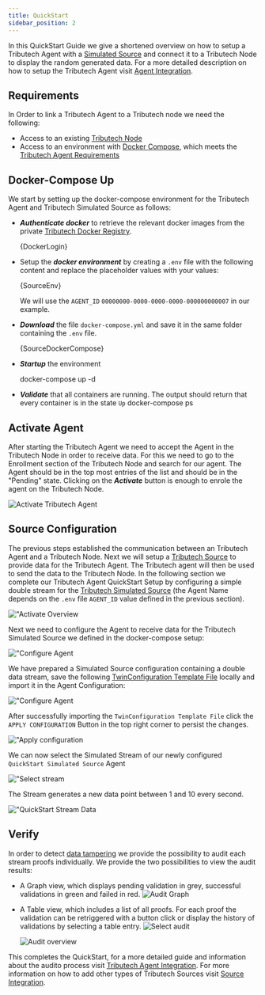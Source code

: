 ```yaml
---
title: QuickStart
sidebar_position: 2
---
```



In this QuickStart Guide we give a shortened overview on how to setup a Tributech Agent with a [Simulated Source](./sources/simulated_source.mdx) and connect it to a Tributech Node to display the random generated data.
For a more detailed description on how to setup the Tributech Agent visit [Agent Integration](./agent_integration.mdx).

## Requirements
In Order to link a Tributech Agent to a Tributech node we need the following:

- Access to an existing [Tributech Node](../tributech_node/overview.md)
- Access to an environment with [Docker Compose](https://docs.docker.com/compose/), which meets the [Tributech Agent Requirements](./agent_integration.mdx#requirements)

## Docker-Compose Up
We start by setting up the docker-compose environment for the Tributech Agent and Tributech Simulated Source as follows:
- ***Authenticate docker*** to retrieve the relevant docker images from the private [Tributech Docker Registry](./agent_integration.mdx#authentication).

    <CodeBlock className="bash" title="terminal">{DockerLogin}</CodeBlock>

 - Setup the ***docker environment*** by creating a `.env` file with the following content and replace the placeholder values with your values:

    <CodeBlock className="language-plain" title=".env">{SourceEnv}</CodeBlock>

    We will use the `AGENT_ID` `00000000-0000-0000-0000-000000000007` in our example.

- ***Download*** the file `docker-compose.yml` and save it in the same folder containing the `.env` file.

    <CodeBlock className="language-yml" title="docker-compose.yml">{SourceDockerCompose}</CodeBlock>

 - ***Startup*** the environment

    <CodeBlock className="bash" title="terminal">
        docker-compose up -d
    </CodeBlock>

- ***Validate*** that all containers are running. The output should return that every container is in the state `Up`
    <CodeBlock className="bash" title="terminal">
        docker-compose ps
    </CodeBlock>

## Activate Agent

After starting the Tributech Agent we need to accept the Agent in the Tributech Node in order to receive data. For this we need to go to the Enrollment section of the Tributech Node and search for our agent.
The Agent should be in the top most entries of the list and should be in the "Pending" state. Clicking on the ***Activate*** button is enough to enrole the agent on the Tributech Node.

![***Activate Tributech Agent***](./img/node-agent-management-agent-activation.png)

## Source Configuration
The previous steps established the communication between an Tributech Agent and a Tributech Node. Next we will setup a [Tributech Source](source_integration.md) to provide data for the Tributech Agent. The Tributech agent will then be used to send the data to the Tributech Node. In the following section we complete our Tributech Agent QuickStart Setup by configuring a simple double stream for the [Tributech Simulated Source](sources/simulated_source.mdx) (the Agent Name depends on the `.env` file `AGENT_ID` value defined in the previous section).


![**"Activate Overview**](./img/node-agents-overview.png)


Next we need to configure the Agent to receive data for the Tributech Simulated Source we defined in the docker-compose setup:

![**"Configure Agent**](./img/node-agent-configure.png)


We have prepared a Simulated Source configuration containing a double data stream, save the following [TwinConfiguration Template File](examples/agent-source/quick-start.json) locally and import it in the Agent Configuration:

![**"Configure Agent**](./img/node-source-import-from-template.png)


After successfully importing the `TwinConfiguration Template File` click the `APPLY CONFIGURATION` Button in the top right corner to persist the changes.

![**"Apply configuration**](./img/node-source-quickstart-apply-config.png)

We can now select the Simulated Stream of our newly configured `QuickStart Simulated Source` Agent

![**"Select stream**](./img/node-source-quickstart-select-stream.png)

The Stream generates a new data point between 1 and 10 every second.

![**"QuickStart Stream Data**](./img/node-source-quickstart-stream-graph.png)

## Verify
In order to detect [data tampering](https://www.tributech.io/blog/cybersecurity-threat-data-tampering) we provide the possibility to audit each stream proofs individually. We provide the two possibilities to view the audit results:

- A Graph view, which displays pending validation in grey, successful validations in green and failed in red.
    ![***Audit Graph***](img/node-source-audit-graph.png)

- A Table view, which includes a list of all proofs. For each proof the validation can be retriggered with a button click or display the history of validations by selecting a table entry.
    ![***Select audit***](img/node-source-select-audit.png)

    ![***Audit overview***](img/node-source-audit-overview.png)

This completes the QuickStart, for a more detailed guide and information about the audito process visit [Tributech Agent Integration](agent_integration.mdx). For more information on how to add other types of Tributech Sources visit [Source Integration](source_integration.md).
